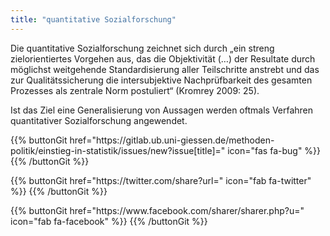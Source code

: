 ```yaml
---
title: "quantitative Sozialforschung"
---
```


Die quantitative Sozialforschung zeichnet sich durch „ein streng zielorientiertes Vorgehen aus, das die Objektivität (...) der Resultate durch möglichst weitgehende Standardisierung aller Teilschritte anstrebt und das zur Qualitätssicherung die intersubjektive Nachprüfbarkeit des gesamten Prozesses als zentrale Norm postuliert“ (Kromrey 2009: 25).

Ist das Ziel eine Generalisierung von Aussagen werden oftmals Verfahren quantitativer Sozialforschung angewendet. 

{{% buttonGit href=\"https\:\/\/gitlab.ub.uni-giessen.de\/methoden-politik\/einstieg-in-statistik\/issues\/new?issue[title]=\" icon=\"fas fa-bug\" %}} {{% /buttonGit %}} 

{{% buttonGit href=\"https\:\/\/twitter.com\/share?url=\" icon=\"fab fa-twitter\" %}} {{% /buttonGit %}}

{{% buttonGit href=\"https\:\/\/www.facebook.com\/sharer\/sharer.php?u=\" icon=\"fab fa-facebook\" %}} {{% /buttonGit %}}